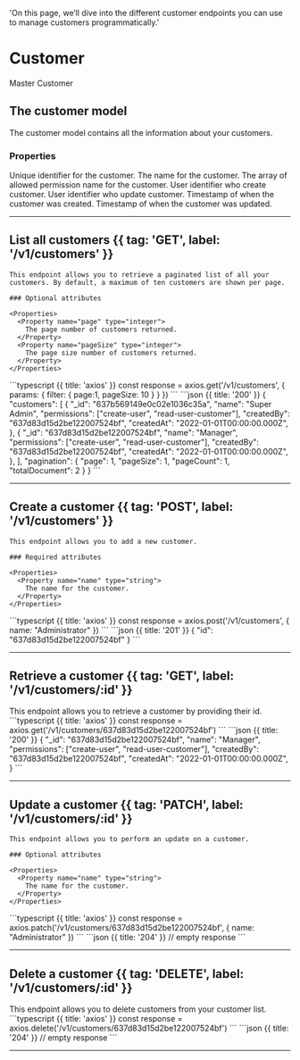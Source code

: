   'On this page, we’ll dive into the different customer endpoints you can use to manage customers programmatically.'

# Customer

Master Customer

## The customer model

The customer model contains all the information about your customers.

### Properties

<Properties>
  <Property name="_id" type="string">
    Unique identifier for the customer.
  </Property>
  <Property name="name" type="string">
    The name for the customer.
  </Property>
  <Property name="permissions" type="array<string>">
    The array of allowed permission name for the customer.
  </Property>
  <Property name="createdBy" type="string">
    User identifier who create customer.
  </Property>
  <Property name="createdBy" type="string">
    User identifier who update customer.
  </Property>
  <Property name="createdAt" type="timestamp">
    Timestamp of when the customer was created.
  </Property>
  <Property name="updatedAt" type="timestamp">
    Timestamp of when the customer was updated.
  </Property>
</Properties>

---

## List all customers {{ tag: 'GET', label: '/v1/customers' }}

<Row>
  <Col>

    This endpoint allows you to retrieve a paginated list of all your customers. By default, a maximum of ten customers are shown per page.

    ### Optional attributes

    <Properties>
      <Property name="page" type="integer">
        The page number of customers returned.
      </Property>
      <Property name="pageSize" type="integer">
        The page size number of customers returned.
      </Property>
    </Properties>

  </Col>
  <Col sticky>
    <CodeGroup title="Request" tag="GET" label="/v1/customers">
    ```typescript {{ title: 'axios' }}
    const response = axios.get('/v1/customers', {
      params: {
        filter: {
          page:1,
          pageSize: 10
        }
      }
    })
    ```
    </CodeGroup>
    <CodeGroup title="Response">
    ```json {{ title: '200' }}
    {
      "customers": [
        {
          "_id": "637b569149e0c02e1036c35a",
          "name": "Super Admin",
          "permissions": ["create-user", "read-user-customer"],
          "createdBy": "637d83d15d2be122007524bf",
          "createdAt": "2022-01-01T00:00:00.000Z",
        },
        {
          "_id": "637d83d15d2be122007524bf",
          "name": "Manager",
          "permissions": ["create-user", "read-user-customer"],
          "createdBy": "637d83d15d2be122007524bf",
          "createdAt": "2022-01-01T00:00:00.000Z",
        },
      ],
      "pagination": {
        "page": 1,
        "pageSize": 1,
        "pageCount": 1,
        "totalDocument": 2
      }
    }
    ```
    </CodeGroup>
  </Col>
</Row>

---

## Create a customer {{ tag: 'POST', label: '/v1/customers' }}

<Row>
  <Col>

    This endpoint allows you to add a new customer.

    ### Required attributes

    <Properties>
      <Property name="name" type="string">
        The name for the customer.
      </Property>
    </Properties>
  </Col>
  <Col sticky>
    <CodeGroup title="Request" tag="POST" label="/v1/customers">
    ```typescript {{ title: 'axios' }}
    const response = axios.post('/v1/customers', {
      name: "Administrator"
    })
    ```
    </CodeGroup>
    <CodeGroup title="Response">
    ```json {{ title: '201' }}
    {
      "id": "637d83d15d2be122007524bf"
    }
    ```
    </CodeGroup>
  </Col>
</Row>

---

## Retrieve a customer {{ tag: 'GET', label: '/v1/customers/:id' }}

<Row>
  <Col>
    This endpoint allows you to retrieve a customer by providing their id.
  </Col>
  <Col sticky>
    <CodeGroup title="Request" tag="GET" label="/v1/customers/637d83d15d2be122007524bf">
    ```typescript {{ title: 'axios' }}
    const response = axios.get('/v1/customers/637d83d15d2be122007524bf')
    ```
    </CodeGroup>
    <CodeGroup title="Response">
    ```json {{ title: '200' }}
    {
      "_id": "637d83d15d2be122007524bf",
      "name": "Manager",
      "permissions": ["create-user", "read-user-customer"],
      "createdBy": "637d83d15d2be122007524bf",
      "createdAt": "2022-01-01T00:00:00.000Z",
    }
    ```
    </CodeGroup>
  </Col>
</Row>

---

## Update a customer {{ tag: 'PATCH', label: '/v1/customers/:id' }}

<Row>
  <Col>

    This endpoint allows you to perform an update on a customer.

    ### Optional attributes

    <Properties>
      <Property name="name" type="string">
        The name for the customer.
      </Property>
    </Properties>

  </Col>
  <Col sticky>
    <CodeGroup title="Request" tag="PATCH" label="/v1/customers/637d83d15d2be122007524bf">
    ```typescript {{ title: 'axios' }}
    const response = axios.patch('/v1/customers/637d83d15d2be122007524bf', {
      name: "Administrator"
    })
    ```
    </CodeGroup>
    <CodeGroup title="Response">
    ```json {{ title: '204' }}
    // empty response
    ```
    </CodeGroup>
  </Col>
</Row>

---

## Delete a customer {{ tag: 'DELETE', label: '/v1/customers/:id' }}

<Row>
  <Col>
    This endpoint allows you to delete customers from your customer list.
  </Col>
  <Col sticky>
    <CodeGroup title="Request" tag="DELETE" label="/v1/customers/637d83d15d2be122007524bf">
    ```typescript {{ title: 'axios' }}
    const response = axios.delete('/v1/customers/637d83d15d2be122007524bf')
    ```
    </CodeGroup>
    <CodeGroup title="Response">
    ```json {{ title: '204' }}
    // empty response
    ```
    </CodeGroup>
  </Col>
</Row>

---
